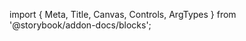 ﻿import { Meta, Title, Canvas, Controls, ArgTypes } from '@storybook/addon-docs/blocks';

<Meta of={NavigationMenuStories}/>
<Title/>

<Canvas of={NavigationMenuStories.Default} sourceState={"none"} withToolbar={true}/>
<Controls/>
<SourceCode code={rawCode}/>

## Components
### NavigationMenu
<ArgTypes of={NavigationMenuStories}/>

### NavigationMenuItem
<ArgTypes of={NavigationMenuItemStories}/>

### NavigationMenuViewport
<ArgTypes of={NavigationMenuViewportStories}/>

### NavigationMenuTrigger
<ArgTypes of={NavigationMenuTriggerStories}/>

### NavigationMenuIcon
<ArgTypes of={NavigationMenuIconStories}/>

### NavigationMenuContent
<ArgTypes of={NavigationMenuContentStories}/>

### NavigationMenuLink
<ArgTypes of={NavigationMenuLinkStories}/>

### NavigationMenuLabel
<ArgTypes of={NavigationMenuLabelStories}/>

### NavigationMenuDescription
<ArgTypes of={NavigationMenuDescriptionStories}/>




